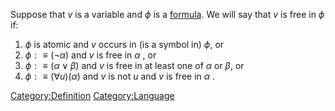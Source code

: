 Suppose that <math>v</math> is a variable and <math>\phi</math> is a [[Formula|formula]]. We will say that <math>v</math> is free in <math>\phi</math> if:

# <math>\phi</math> is atomic and <math>v</math> occurs in (is a symbol in) <math>\phi</math>, or
# <math>\phi :\equiv \left( \neg \alpha  \right)</math> and <math>v</math> is free in <math>\alpha</math> , or
# <math>\phi :\equiv \left( \alpha \lor \beta \right)</math>  and <math>v</math>  is free in at least one of <math>\alpha</math> or <math>\beta</math>, or
#<math>\phi :\equiv \left( \forall u \right)\left( \alpha \right)</math>  and <math>v</math> is not <math>u</math> and <math>v</math> is free in <math>\alpha</math> .
[[Category:Definition]]
[[Category:Language]]